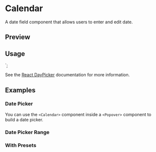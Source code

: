 

<Meta of={CalendarStories} />

<PrimitiveDocsButton docsUrl="https://react-day-picker.js.org" />

# Calendar

A date field component that allows users to enter and edit date.

## Preview

<Canvas of={CalendarStories.Default} />

## Usage



<Calendar
  mode="single"
  selected={date}
  onSelect={setDate}
  className="rounded-md border"
/>
`;

<Source code={importCode} language="ts" dark />
<Source code={usageCode} language="tsx" dark />

See the [React DayPicker](https://react-day-picker.js.org/) documentation for more information.

## Examples

### Date Picker

You can use the `<Calendar>` component inside a `<Popover>` component to build a date picker.

<Canvas of={CalendarStories.DatePicker} />

### Date Picker Range

<Canvas of={CalendarStories.DateRangePicker} />

### With Presets

<Canvas of={CalendarStories.WithPresets} />
